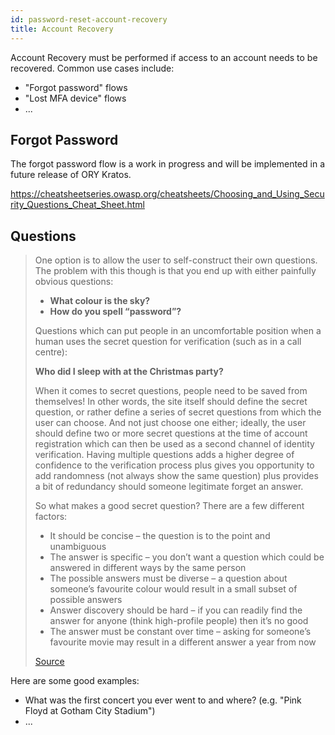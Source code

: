 ```yaml
---
id: password-reset-account-recovery
title: Account Recovery
---
```



Account Recovery must be performed if access to an account needs to be
recovered. Common use cases include:

- "Forgot password" flows
- "Lost MFA device" flows
- ...

## Forgot Password

The forgot password flow is a work in progress and will be implemented in a
future release of ORY Kratos.

https://cheatsheetseries.owasp.org/cheatsheets/Choosing_and_Using_Security_Questions_Cheat_Sheet.html

## Questions

> One option is to allow the user to self-construct their own questions. The problem with this though is that you end up with either painfully obvious questions:
>
> - **What colour is the sky?**
> - **How do you spell “password”?**
>
> Questions which can put people in an uncomfortable position when a human uses the secret question for verification (such as in a call centre):
>
> **Who did I sleep with at the Christmas party?**
>
> When it comes to secret questions, people need to be saved from themselves! In other words, the site itself should
define the secret question, or rather define a series of secret questions from which the user can choose.
And not just choose one either; ideally, the user should define two or more secret questions at the time of account
registration which can then be used as a second channel of identity verification. Having multiple questions adds
a higher degree of confidence to the verification process plus gives you opportunity to add randomness (not always
show the same question) plus provides a bit of redundancy should someone legitimate forget an answer.
>
> So what makes a good secret question? There are a few different factors:
>
> * It should be concise – the question is to the point and unambiguous
> * The answer is specific – you don’t want a question which could be answered in different ways by the same person
> * The possible answers must be diverse – a question about someone’s favourite colour would result in a small subset of possible answers
> * Answer discovery should be hard – if you can readily find the answer for anyone (think high-profile people) then it’s no good
> * The answer must be constant over time – asking for someone’s favourite movie may result in a different answer a year from now
>
> [Source](https://www.troyhunt.com/everything-you-ever-wanted-to-know/)

Here are some good examples:

- What was the first concert you ever went to and where? (e.g. "Pink Floyd at Gotham City Stadium")
- ...
